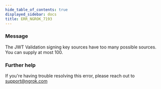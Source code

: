 ```yaml
---
hide_table_of_contents: true
displayed_sidebar: docs
title: ERR_NGROK_7193
---
```


### Message

The JWT Validation signing key sources have too many possible sources. You can supply at most 100.

<ErrorDetails />

### Further help

If you're having trouble resolving this error, please reach out to [support@ngrok.com](mailto:support@ngrok.com?subject=Help%20with%20ERR_NGROK_7193)
